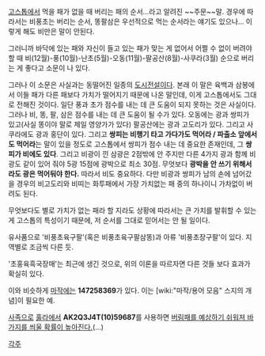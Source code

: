 [[고스톱]]에서 먹을 패가 없을 때 버리는 패의 순서...라고 알려진 ~~주문~~말. 경우에 따라서는 비풍초는 버리는 순서, 똥팔삼은 우선적으로 먹는 순서라는 얘기도 있으나... 이렇게 해도 비만은 말이 안된다.

그러니까 바닥에 있는 패와 자신이 들고 있는 패가 맞는 게 없어서 어쩔 수 없이 버려야 할 때 비(12월)-풍(10월)-난초(5월)-오동(11월)-팔공산(8월)-사쿠라(3월) 순으로 버리는 게 좋다고 소문이 나 있다.

그러나 이 소문은 사실과는 동떨어진 일종의 [[도시전설]]이다. 본래 이 말은 육백과 삼봉에서 이들 패가 다른 패보다 가치가 떨어지기 때문에 나온 말인데, 이게 고스톱에서도 그대로 전해진 것이다.
일단 풍과 초가 점수를 내는 데 큰 도움이 되지 못하는 것은 사실이다. 그러나 비, 똥, 팔, 삼은 점수를 내는 데 큰 도움이 될 수가 있다. 오동에는 광과 쌍피가 있고(사실 똥이야 말로 제일 영양가가 있다) 팔공산에는 광과 고도리가 있다. 그리고 사쿠라에도 광과 홍단이 있다. 그리고 '''쌍피는 비행기 타고 가다가도 먹어라 / 파출소 앞에서도 먹어라'''는 말이 있을 정도로 고스톱에서 쌍피가 점수 내는 데 중요한 존재인데, 그 '''쌍피가 비에도 있다'''. 그리고 비광이 낀 삼광은 2점밖에 안 주지만 다른 4가지 광과 함께 비광도 같이 있어 줘야 5광 15점에 광박으로 최소 30점. 무엇보다 '''광박을 안 쓰기 위해서라도 광은 먹어둬야 한다.''' 따라서 비도 중요하다. 다만 비광과 쌍피가 남의 손에 넘어갔을 경우의 비고도리와 비띠는 화투패에서 가장 가치없는 패 중의 하나이니 가차없이 버려도 된다.

무엇보다도 별로 가치가 없는 패라 할 지라도 상황에 따라서는 큰 가치를 발휘할 수 있는 게 고스톱의 특성이기 때문에, 저 순서를 그대로 믿어서는 안 될 일이다.

유사품으로 '비풍초육구팔'(혹은 비풍초육구팔삼똥)과 아류 '비풍초장구팔'이 있다.
지역별로 조금씩 다른 듯.

'초홍육흑국장매'는 최근에 생긴 것으로, 위의 이론을 따르자면 다른 것들 보다 효과가 확실히 있다.

이와 비슷하게 [[마작]]에는 '''147258369'''가 있다. 이는 [wiki:"마작/용어 모음" 스지의 개념]이 필요한 예.

[[사족]]으로 [[훌라]]에서 '''AK2Q3J4T(10)59687'''를 사용하면 [[역관광|버림패를 예상하기 쉬워져 바가지를 씌울 확률이 높아진다.]](...)

[[각주]]
